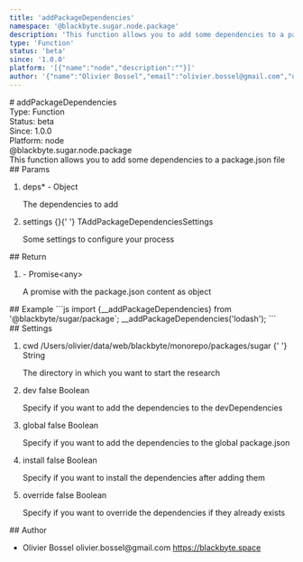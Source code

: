 ```yaml
---
title: 'addPackageDependencies'
namespace: '@blackbyte.sugar.node.package'
description: 'This function allows you to add some dependencies to a package.json file'
type: 'Function'
status: 'beta'
since: '1.0.0'
platform: '[{"name":"node","description":""}]'
author: '{"name":"Olivier Bossel","email":"olivier.bossel@gmail.com","url":"https://blackbyte.space"}'
---
```


<div class="docmap-mdx">
  # addPackageDependencies
  <div class="_metas">
    <div class="_type">
      <span class="_type-label">Type:</span>
      <span class="_type-value">Function</span>
    </div>
    <div class="_status">
      <span class="_status-label">Status:</span>
      <span class="_status-value -beta">beta</span>
    </div>
    <div class="_since">
      <span class="_since-label">Since:</span>
      <span class="_since-value">1.0.0</span>
    </div>
    <div class="_platform">
      <span class="_platform-label">Platform:</span>
      <span class="_platform-value -node">node</span>
    </div>
  </div>
  <div class="_namespace">@blackbyte.sugar.node.package</div>
  <div class="_description typo-lead typo-format">
    This function allows you to add some dependencies to a package.json file
  </div>
  <div class="_params">
    ## Params
    <ol class="_list">
      <li class="_item">
        <span class="_name">
          deps<span class="_required">*</span>
        </span>
        <span class="_default">-</span> <span class="_type">Object</span>
        <p class="_description">The dependencies to add</p>
      </li>
      <li class="_item">
        <span class="_name">settings</span>
        <span class="_default">&lcub;&rcub;</span>{' '}
        <span class="_type">TAddPackageDependenciesSettings</span>
        <p class="_description">Some settings to configure your process</p>
      </li>
    </ol>
  </div>
  <div class="_return">
    ## Return
    <ol class="_list">
      <li class="_item">
        <span class="_default">-</span>
        <span class="_type">Promise&lt;any&gt;</span>
        <p class="_description">
          A promise with the package&period;json content as object
        </p>
      </li>
    </ol>
  </div>
  <div class="_examples">
    ## Example ```js import {__addPackageDependencies} from
    '@blackbyte/sugar/package`; __addPackageDependencies('lodash'); ```
  </div>
  <div class="_settings">
    ## Settings
    <ol class="_list">
      <li class="_item">
        <span class="_name">cwd</span>
        <span class="_default">
          &sol;Users&sol;olivier&sol;data&sol;web&sol;blackbyte&sol;monorepo&sol;packages&sol;sugar
        </span>{' '}
        <span class="_type">String</span>
        <p class="_description">
          The directory in which you want to start the research
        </p>
      </li>
      <li class="_item">
        <span class="_name">dev</span>
        <span class="_default">false</span> <span class="_type">Boolean</span>
        <p class="_description">
          Specify if you want to add the dependencies to the devDependencies
        </p>
      </li>
      <li class="_item">
        <span class="_name">global</span>
        <span class="_default">false</span> <span class="_type">Boolean</span>
        <p class="_description">
          Specify if you want to add the dependencies to the global package.json
        </p>
      </li>
      <li class="_item">
        <span class="_name">install</span>
        <span class="_default">false</span> <span class="_type">Boolean</span>
        <p class="_description">
          Specify if you want to install the dependencies after adding them
        </p>
      </li>
      <li class="_item">
        <span class="_name">override</span>
        <span class="_default">false</span> <span class="_type">Boolean</span>
        <p class="_description">
          Specify if you want to override the dependencies if they already
          exists
        </p>
      </li>
    </ol>
  </div>
  <div class="_author">
    ## Author
    <ul class="_list">
      <li class="_item">
        <span class="_name">Olivier Bossel</span>
        <span class="_email">olivier.bossel@gmail.com</span>
        <a href="https://blackbyte.space" target="_blank" class="_url">
          https://blackbyte.space
        </a>
      </li>
    </ul>
  </div>
</div>
